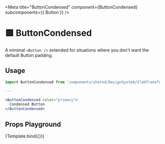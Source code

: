 
<Meta
  title="ButtonCondensed"
  component={ButtonCondensed}
  subcomponents={{ Button }}
/>


# 🟦 ButtonCondensed

A minimal `<Button />` extended for situations where you don't want the default Button padding.

## Usage

```jsx
import ButtonCondensed from 'components/shared/DesignSystem/SlabTransferPortal/Buttons/ButtonCondensed';

---

<ButtonCondensed color="primary">
  Condensed Button
</ButtonCondensed>
```

## Props Playground

<Canvas>
  <Story
    name="default"
    args={{
      children: "Condensed Button",
      size: "medium",
      color: "primary",
    }}
  >
    {Template.bind({})}
  </Story>
</Canvas>

<ArgsTable story="default" />
